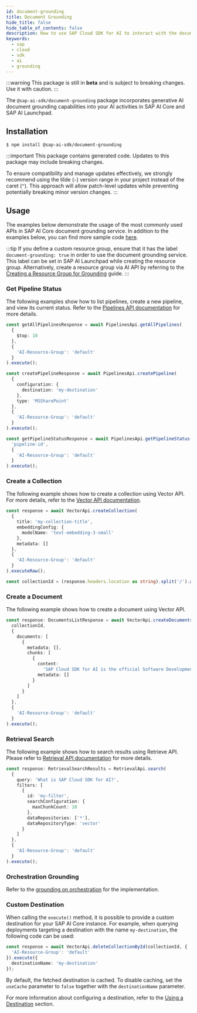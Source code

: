 ```yaml
---
id: document-grounding
title: Document Grounding
hide_title: false
hide_table_of_contents: false
description: How to use SAP Cloud SDK for AI to interact with the document grounding service.
keywords:
  - sap
  - cloud
  - sdk
  - ai
  - grounding
---
```


:::warning
This package is still in **beta** and is subject to breaking changes.
Use it with caution.
:::

The `@sap-ai-sdk/document-grounding` package incorporates generative AI document grounding capabilities into your AI activities in SAP AI Core and SAP AI Launchpad.

## Installation

```
$ npm install @sap-ai-sdk/document-grounding
```

:::important
This package contains generated code.
Updates to this package may include breaking changes.

To ensure compatibility and manage updates effectively, we strongly recommend using the tilde (`~`) version range in your project instead of the caret (`^`).
This approach will allow patch-level updates while preventing potentially breaking minor version changes.
:::

## Usage

The examples below demonstrate the usage of the most commonly used APIs in SAP AI Core document grounding service.
In addition to the examples below, you can find more sample code [here](https://github.com/SAP/ai-sdk-js/blob/main/sample-code/src/document-grounding.ts).

:::tip
If you define a custom resource group, ensure that it has the label `document-grounding: true` in order to use the document grounding service.
This label can be set in SAP AI Launchpad while creating the resource group.
Alternatively, create a resource group via AI API by referring to the [Creating a Resource Group for Grounding](https://help.sap.com/docs/sap-ai-core/sap-ai-core-service-guide/create-resource-group-for-ai-data-management?locale=en-US) guide.
:::

### Get Pipeline Status

The following examples show how to list pipelines, create a new pipeline, and view its current status.
Refer to the [Pipelines API documentation](https://help.sap.com/docs/sap-ai-core/sap-ai-core-service-guide/pipelines-api) for more details.

```ts
const getAllPipelinesResponse = await PipelinesApi.getAllPipelines(
  {
    $top: 10
  },
  {
    'AI-Resource-Group': 'default'
  }
).execute();

const createPipelineResponse = await PipelinesApi.createPipeline(
  {
    configuration: {
      destination: 'my-destination'
    },
    type: 'MSSharePoint'
  },
  {
    'AI-Resource-Group': 'default'
  }
).execute();

const getPipelineStatusResponse = await PipelinesApi.getPipelineStatus(
  'pipeline-id',
  {
    'AI-Resource-Group': 'default'
  }
).execute();
```

### Create a Collection

The following example shows how to create a collection using Vector API.
For more details, refer to the [Vector API documentation](https://help.sap.com/docs/sap-ai-core/sap-ai-core-service-guide/vector-api-).

```ts
const response = await VectorApi.createCollection(
  {
    title: 'my-collection-title',
    embeddingConfig: {
      modelName: 'text-embedding-3-small'
    },
    metadata: []
  },
  {
    'AI-Resource-Group': 'default'
  }
).executeRaw();

const collectionId = (response.headers.location as string).split('/').at(-2);
```

### Create a Document

The following example shows how to create a document using Vector API.

```ts
const response: DocumentsListResponse = await VectorApi.createDocuments(
  collectionId,
  {
    documents: [
      {
        metadata: [],
        chunks: [
          {
            content:
              'SAP Cloud SDK for AI is the official Software Development Kit (SDK) for SAP AI Core, SAP Generative AI Hub, and Orchestration Service.',
            metadata: []
          }
        ]
      }
    ]
  },
  {
    'AI-Resource-Group': 'default'
  }
).execute();
```

### Retrieval Search

The following example shows how to search results using Retrieve API.
Please refer to [Retrieval API documentation](https://help.sap.com/docs/sap-ai-core/sap-ai-core-service-guide/retrieval-api) for more details.

```ts
const response: RetrievalSearchResults = RetrievalApi.search(
  {
    query: 'What is SAP Cloud SDK for AI?',
    filters: [
      {
        id: 'my-filter',
        searchConfiguration: {
          maxChunkCount: 10
        },
        dataRepositories: ['*'],
        dataRepositoryType: 'vector'
      }
    ]
  },
  {
    'AI-Resource-Group': 'default'
  }
).execute();
```

### Orchestration Grounding

Refer to the [grounding on orchestration](../orchestration/chat-completion#grounding) for the implementation.

### Custom Destination

When calling the `execute()` method, it is possible to provide a custom destination for your SAP AI Core instance.
For example, when querying deployments targeting a destination with the name `my-destination`, the following code can be used:

```ts
const response = await VectorApi.deleteCollectionById(collectionId, {
  'AI-Resource-Group': 'default'
}).execute({
  destinationName: 'my-destination'
});
```

By default, the fetched destination is cached.
To disable caching, set the `useCache` parameter to `false` together with the `destinationName` parameter.

For more information about configuring a destination, refer to the [Using a Destination](../connecting-to-ai-core#using-a-destination) section.
